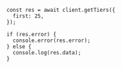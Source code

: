 ```tsx
const res = await client.getTiers({
  first: 25,
});

if (res.error) {
  console.error(res.error);
} else {
  console.log(res.data);
}
```